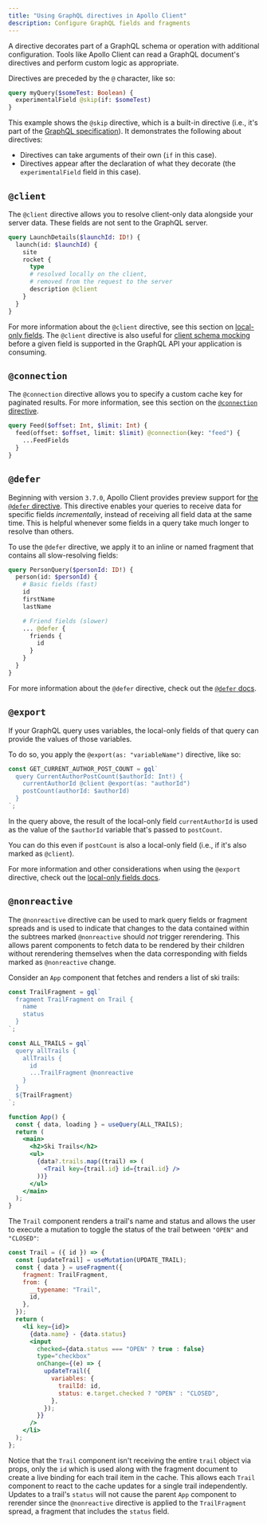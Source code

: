 ```yaml
---
title: "Using GraphQL directives in Apollo Client"
description: Configure GraphQL fields and fragments
---
```


A directive decorates part of a GraphQL schema or operation with additional configuration. Tools like Apollo Client can read a GraphQL document's directives and perform custom logic as appropriate.

Directives are preceded by the `@` character, like so:

```graphql
query myQuery($someTest: Boolean) {
  experimentalField @skip(if: $someTest)
}
```

This example shows the `@skip` directive, which is a built-in directive (i.e., it's part of the [GraphQL specification](http://spec.graphql.org/June2018/#sec-Type-System.Directives)). It demonstrates the following about directives:

- Directives can take arguments of their own (`if` in this case).
- Directives appear after the declaration of what they decorate (the `experimentalField` field in this case).

## `@client`

The `@client` directive allows you to resolve client-only data alongside your server data. These fields are not sent to the GraphQL server.

```graphql
query LaunchDetails($launchId: ID!) {
  launch(id: $launchId) {
    site
    rocket {
      type
      # resolved locally on the client,
      # removed from the request to the server
      description @client
    }
  }
}
```

For more information about the `@client` directive, see this section on [local-only fields](/react/local-state/managing-state-with-field-policies/). The `@client` directive is also useful for [client schema mocking](/react/development-testing/client-schema-mocking/#3-query-with-the-client-directive) before a given field is supported in the GraphQL API your application is consuming.

## `@connection`

The `@connection` directive allows you to specify a custom cache key for paginated results. For more information, see this section on the [`@connection` directive](/react/caching/advanced-topics/#the-connection-directive).

```graphql
query Feed($offset: Int, $limit: Int) {
  feed(offset: $offset, limit: $limit) @connection(key: "feed") {
    ...FeedFields
  }
}
```

## `@defer`

Beginning with version `3.7.0`, Apollo Client provides preview support for [the `@defer` directive](https://github.com/graphql/graphql-wg/blob/main/rfcs/DeferStream.md). This directive enables your queries to receive data for specific fields _incrementally_, instead of receiving all field data at the same time. This is helpful whenever some fields in a query take much longer to resolve than others.

To use the `@defer` directive, we apply it to an inline or named fragment that contains all slow-resolving fields:

```graphql
query PersonQuery($personId: ID!) {
  person(id: $personId) {
    # Basic fields (fast)
    id
    firstName
    lastName

    # Friend fields (slower)
    ... @defer {
      friends {
        id
      }
    }
  }
}
```

For more information about the `@defer` directive, check out the [`@defer` docs](/react/data/defer).

## `@export`

If your GraphQL query uses variables, the local-only fields of that query can provide the values of those variables.

To do so, you apply the `@export(as: "variableName")` directive, like so:

```js
const GET_CURRENT_AUTHOR_POST_COUNT = gql`
  query CurrentAuthorPostCount($authorId: Int!) {
    currentAuthorId @client @export(as: "authorId")
    postCount(authorId: $authorId)
  }
`;
```

In the query above, the result of the local-only field `currentAuthorId` is used as the value of the `$authorId` variable that's passed to `postCount`.

You can do this even if `postCount` is also a local-only field (i.e., if it's also marked as `@client`).

For more information and other considerations when using the `@export` directive, check out the [local-only fields docs](/react/local-state/managing-state-with-field-policies/#using-local-only-fields-as-graphql-variables).

<MinVersion version="3.8.0">

## `@nonreactive`

</MinVersion>

The `@nonreactive` directive can be used to mark query fields or fragment spreads and is used to indicate that changes to the data contained within the subtrees marked `@nonreactive` should _not_ trigger rerendering. This allows parent components to fetch data to be rendered by their children without rerendering themselves when the data corresponding with fields marked as `@nonreactive` change.

Consider an `App` component that fetches and renders a list of ski trails:

```jsx
const TrailFragment = gql`
  fragment TrailFragment on Trail {
    name
    status
  }
`;

const ALL_TRAILS = gql`
  query allTrails {
    allTrails {
      id
      ...TrailFragment @nonreactive
    }
  }
  ${TrailFragment}
`;

function App() {
  const { data, loading } = useQuery(ALL_TRAILS);
  return (
    <main>
      <h2>Ski Trails</h2>
      <ul>
        {data?.trails.map((trail) => (
          <Trail key={trail.id} id={trail.id} />
        ))}
      </ul>
    </main>
  );
}
```

The `Trail` component renders a trail's name and status and allows the user to execute a mutation to toggle the status of the trail between `"OPEN"` and `"CLOSED"`:

```jsx
const Trail = ({ id }) => {
  const [updateTrail] = useMutation(UPDATE_TRAIL);
  const { data } = useFragment({
    fragment: TrailFragment,
    from: {
      __typename: "Trail",
      id,
    },
  });
  return (
    <li key={id}>
      {data.name} - {data.status}
      <input
        checked={data.status === "OPEN" ? true : false}
        type="checkbox"
        onChange={(e) => {
          updateTrail({
            variables: {
              trailId: id,
              status: e.target.checked ? "OPEN" : "CLOSED",
            },
          });
        }}
      />
    </li>
  );
};
```

Notice that the `Trail` component isn't receiving the entire `trail` object via props, only the `id` which is used along with the fragment document to create a live binding for each trail item in the cache. This allows each `Trail` component to react to the cache updates for a single trail independently. Updates to a trail's `status` will not cause the parent `App` component to rerender since the `@nonreactive` directive is applied to the `TrailFragment` spread, a fragment that includes the `status` field.
